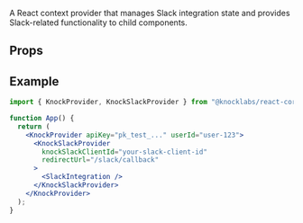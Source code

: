 A React context provider that manages Slack integration state and provides Slack-related functionality to child components.

## Props

<Attributes>
  <Attribute
    name="knockSlackClientId"
    type="string"
    description="The Slack client ID for your Knock Slack integration."
  />
  <Attribute
    name="redirectUrl"
    type="string"
    description="The URL to redirect to after Slack authentication."
  />
  <Attribute
    name="children"
    type="ReactNode"
    description="Child components that will have access to the Slack context."
  />
</Attributes>

## Example

```jsx
import { KnockProvider, KnockSlackProvider } from "@knocklabs/react-core";

function App() {
  return (
    <KnockProvider apiKey="pk_test_..." userId="user-123">
      <KnockSlackProvider
        knockSlackClientId="your-slack-client-id"
        redirectUrl="/slack/callback"
      >
        <SlackIntegration />
      </KnockSlackProvider>
    </KnockProvider>
  );
}
```
